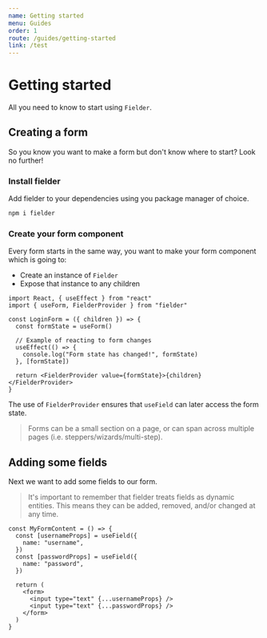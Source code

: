 ```yaml
---
name: Getting started
menu: Guides
order: 1
route: /guides/getting-started
link: /test
---
```


# Getting started

All you need to know to start using `Fielder`.

## Creating a form

So you know you want to make a form but don't know where to start? Look no further!

### Install fielder

Add fielder to your dependencies using you package manager of choice.

```sh
npm i fielder
```

### Create your form component

Every form starts in the same way, you want to make your form component which is going to:

- Create an instance of `Fielder`
- Expose that instance to any children

```tsx
import React, { useEffect } from "react"
import { useForm, FielderProvider } from "fielder"

const LoginForm = ({ children }) => {
  const formState = useForm()

  // Example of reacting to form changes
  useEffect(() => {
    console.log("Form state has changed!", formState)
  }, [formState])

  return <FielderProvider value={formState}>{children}</FielderProvider>
}
```

The use of `FielderProvider` ensures that `useField` can later access the form state.

> Forms can be a small section on a page, or can span across multiple pages (i.e. steppers/wizards/multi-step).

## Adding some fields

Next we want to add some fields to our form.

> It's important to remember that fielder treats fields as dynamic entities. This means they can be added, removed, and/or changed at any time.

```tsx
const MyFormContent = () => {
  const [usernameProps] = useField({
    name: "username",
  })
  const [passwordProps] = useField({
    name: "password",
  })

  return (
    <form>
      <input type="text" {...usernameProps} />
      <input type="text" {...passwordProps} />
    </form>
  )
}
```

